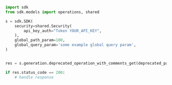 ```python showLineNumbers copy filename="Deprecated Operation With Comments Get usage example"
import sdk
from sdk.models import operations, shared

s = sdk.SDK(
    security=shared.Security(
        api_key_auth="Token YOUR_API_KEY",
    ),
    global_path_param=100,
    global_query_param='some example global query param',
)


res = s.generation.deprecated_operation_with_comments_get(deprecated_parameter='Rutherfordium', new_parameter='Concrete')

if res.status_code == 200:
    # handle response
```
